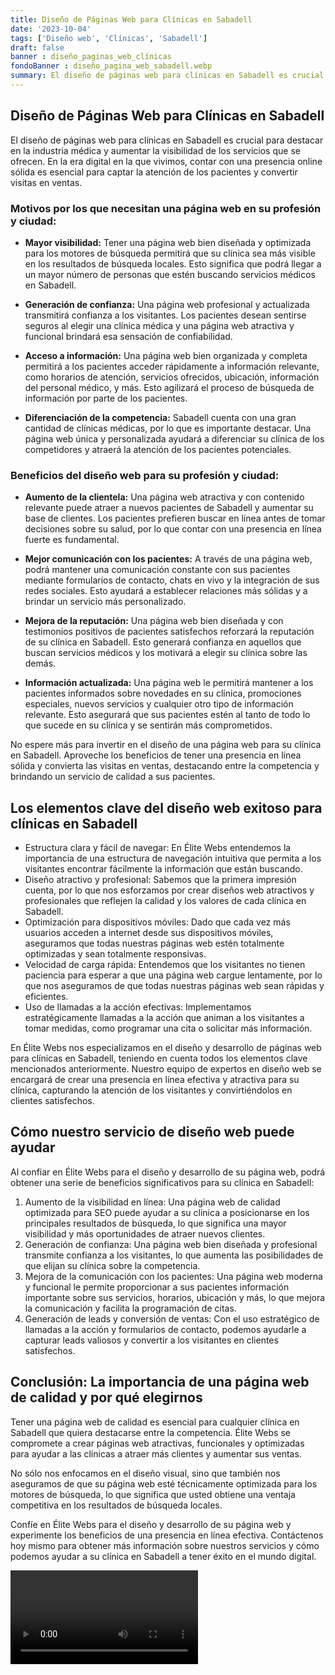 ```yaml
---
title: Diseño de Páginas Web para Clínicas en Sabadell
date: '2023-10-04'
tags: ['Diseño web', 'Clínicas', 'Sabadell']
draft: false
banner : diseño_paginas_web_clínicas
fondoBanner : diseño_pagina_web_sabadell.webp
summary: El diseño de páginas web para clínicas en Sabadell es crucial para destacar en la industria médica y aumentar la visibilidad de los servicios que se ofrecen. En la era digital en la que vivimos, contar con una presencia online sólida es esencial para captar la atención de los pacientes y convertir visitas en ventas.
---
```


## Diseño de Páginas Web para Clínicas en Sabadell

El diseño de páginas web para clínicas en Sabadell es crucial para destacar en la industria médica y aumentar la visibilidad de los servicios que se ofrecen. En la era digital en la que vivimos, contar con una presencia online sólida es esencial para captar la atención de los pacientes y convertir visitas en ventas.

### Motivos por los que necesitan una página web en su profesión y ciudad:

- **Mayor visibilidad:** Tener una página web bien diseñada y optimizada para los motores de búsqueda permitirá que su clínica sea más visible en los resultados de búsqueda locales. Esto significa que podrá llegar a un mayor número de personas que estén buscando servicios médicos en Sabadell.

- **Generación de confianza:** Una página web profesional y actualizada transmitirá confianza a los visitantes. Los pacientes desean sentirse seguros al elegir una clínica médica y una página web atractiva y funcional brindará esa sensación de confiabilidad.

- **Acceso a información:** Una página web bien organizada y completa permitirá a los pacientes acceder rápidamente a información relevante, como horarios de atención, servicios ofrecidos, ubicación, información del personal médico, y más. Esto agilizará el proceso de búsqueda de información por parte de los pacientes.

- **Diferenciación de la competencia:** Sabadell cuenta con una gran cantidad de clínicas médicas, por lo que es importante destacar. Una página web única y personalizada ayudará a diferenciar su clínica de los competidores y atraerá la atención de los pacientes potenciales.

### Beneficios del diseño web para su profesión y ciudad:

- **Aumento de la clientela:** Una página web atractiva y con contenido relevante puede atraer a nuevos pacientes de Sabadell y aumentar su base de clientes. Los pacientes prefieren buscar en línea antes de tomar decisiones sobre su salud, por lo que contar con una presencia en línea fuerte es fundamental.

- **Mejor comunicación con los pacientes:** A través de una página web, podrá mantener una comunicación constante con sus pacientes mediante formularios de contacto, chats en vivo y la integración de sus redes sociales. Esto ayudará a establecer relaciones más sólidas y a brindar un servicio más personalizado.

- **Mejora de la reputación:** Una página web bien diseñada y con testimonios positivos de pacientes satisfechos reforzará la reputación de su clínica en Sabadell. Esto generará confianza en aquellos que buscan servicios médicos y los motivará a elegir su clínica sobre las demás.

- **Información actualizada:** Una página web le permitirá mantener a los pacientes informados sobre novedades en su clínica, promociones especiales, nuevos servicios y cualquier otro tipo de información relevante. Esto asegurará que sus pacientes estén al tanto de todo lo que sucede en su clínica y se sentirán más comprometidos.

No espere más para invertir en el diseño de una página web para su clínica en Sabadell. Aproveche los beneficios de tener una presencia en línea sólida y convierta las visitas en ventas, destacando entre la competencia y brindando un servicio de calidad a sus pacientes.

<GifSeo />

<Cta />

## Los elementos clave del diseño web exitoso para clínicas en Sabadell

- Estructura clara y fácil de navegar: En Élite Webs entendemos la importancia de una estructura de navegación intuitiva que permita a los visitantes encontrar fácilmente la información que están buscando.
- Diseño atractivo y profesional: Sabemos que la primera impresión cuenta, por lo que nos esforzamos por crear diseños web atractivos y profesionales que reflejen la calidad y los valores de cada clínica en Sabadell.
- Optimización para dispositivos móviles: Dado que cada vez más usuarios acceden a internet desde sus dispositivos móviles, aseguramos que todas nuestras páginas web estén totalmente optimizadas y sean totalmente responsivas.
- Velocidad de carga rápida: Entendemos que los visitantes no tienen paciencia para esperar a que una página web cargue lentamente, por lo que nos aseguramos de que todas nuestras páginas web sean rápidas y eficientes.
- Uso de llamadas a la acción efectivas: Implementamos estratégicamente llamadas a la acción que animan a los visitantes a tomar medidas, como programar una cita o solicitar más información.

En Élite Webs nos especializamos en el diseño y desarrollo de páginas web para clínicas en Sabadell, teniendo en cuenta todos los elementos clave mencionados anteriormente. Nuestro equipo de expertos en diseño web se encargará de crear una presencia en línea efectiva y atractiva para su clínica, capturando la atención de los visitantes y convirtiéndolos en clientes satisfechos.

## Cómo nuestro servicio de diseño web puede ayudar

Al confiar en Élite Webs para el diseño y desarrollo de su página web, podrá obtener una serie de beneficios significativos para su clínica en Sabadell:

1. Aumento de la visibilidad en línea: Una página web de calidad optimizada para SEO puede ayudar a su clínica a posicionarse en los principales resultados de búsqueda, lo que significa una mayor visibilidad y más oportunidades de atraer nuevos clientes.
2. Generación de confianza: Una página web bien diseñada y profesional transmite confianza a los visitantes, lo que aumenta las posibilidades de que elijan su clínica sobre la competencia.
3. Mejora de la comunicación con los pacientes: Una página web moderna y funcional le permite proporcionar a sus pacientes información importante sobre sus servicios, horarios, ubicación y más, lo que mejora la comunicación y facilita la programación de citas.
4. Generación de leads y conversión de ventas: Con el uso estratégico de llamadas a la acción y formularios de contacto, podemos ayudarle a capturar leads valiosos y convertir a los visitantes en clientes satisfechos.

## Conclusión: La importancia de una página web de calidad y por qué elegirnos

Tener una página web de calidad es esencial para cualquier clínica en Sabadell que quiera destacarse entre la competencia. Élite Webs se compromete a crear páginas web atractivas, funcionales y optimizadas para ayudar a las clínicas a atraer más clientes y aumentar sus ventas.

No sólo nos enfocamos en el diseño visual, sino que también nos aseguramos de que su página web esté técnicamente optimizada para los motores de búsqueda, lo que significa que usted obtiene una ventaja competitiva en los resultados de búsqueda locales.

Confíe en Élite Webs para el diseño y desarrollo de su página web y experimente los beneficios de una presencia en línea efectiva. Contáctenos hoy mismo para obtener más información sobre nuestros servicios y cómo podemos ayudar a su clínica en Sabadell a tener éxito en el mundo digital.

<Video />

<CtaBot job='Clínicas' city='Sabadell'/>

<Gmaps query='Sabadell+españa+maps' />